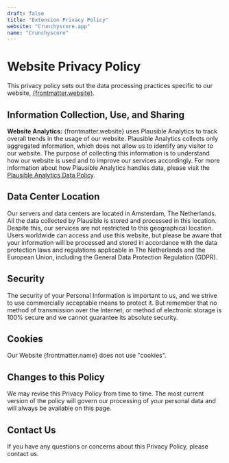 ```yaml
---
draft: false
title: "Extension Privacy Policy"
website: "Crunchyscore.app"
name: "Crunchyscore"
---
```


# Website Privacy Policy

This privacy policy sets out the data processing practices specific to our website, [{frontmatter.website}](https://crunchyscore.app).

## Information Collection, Use, and Sharing

**Website Analytics:** {frontmatter.website} uses Plausible Analytics to track overall trends in the usage of our website. Plausible Analytics collects only aggregated information, which does not allow us to identify any visitor to our website.
The purpose of collecting this information is to understand how our website is used and to improve our services accordingly. For more information about how Plausible Analytics handles data, please visit the [Plausible Analytics Data Policy](https://plausible.io/data-policy).

## Data Center Location

Our servers and data centers are located in Amsterdam, The Netherlands. All the data collected by Plausible is stored and processed in this location. Despite this, our services are not restricted to this geographical location. Users worldwide can access and use this website, but please be aware that your information will be processed and stored in accordance with the data protection laws and regulations applicable in The Netherlands and the European Union, including the General Data Protection Regulation (GDPR).

## Security

The security of your Personal Information is important to us, and we strive to use commercially acceptable means to protect it. But remember that no method of transmission over the Internet, or method of electronic storage is 100% secure and we cannot guarantee its absolute security.

## Cookies

Our Website {frontmatter.name} does not use "cookies".

## Changes to this Policy

We may revise this Privacy Policy from time to time. The most current version of the policy will govern our processing of your personal data and will always be available on this page.

## Contact Us

If you have any questions or concerns about this Privacy Policy, please contact us.

